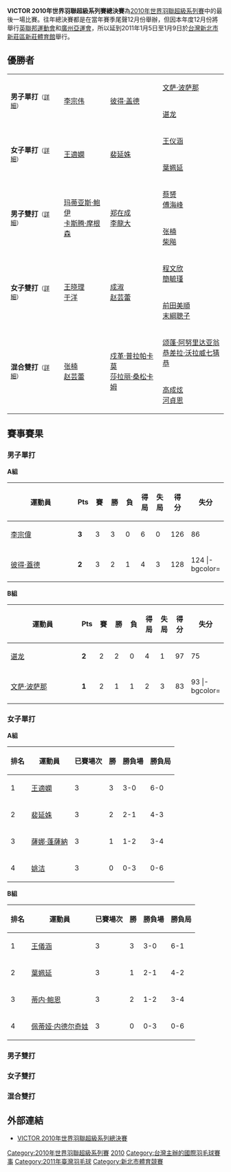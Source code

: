 {{noteTA|G1=Badminton}}
{{infobox badminton event
|name           =VICTOR 2010年世界羽聯超級系列賽總決賽
|dates          =2011年1月5日－2011年1月9日
|number_edition =第3屆
|prize_money    =500,000[[美金|美金]]
|location       ={{TWN}}[[新北市|新北市]][[新莊區|新莊區]]
|venue          =[[新莊體育館|新莊體育館]]
|previous       = 2009年世界羽聯超級系列賽總決賽
|next           = 2011年世界羽聯超級系列賽總決賽
}}
'''VICTOR 2010年世界羽聯超級系列賽總決賽'''為[[2010年世界羽聯超級系列賽|2010年世界羽聯超級系列賽]]中的最後一場比賽。往年總決賽都是在當年賽季尾聲12月份舉辦，但因本年度12月份將舉行[[2010年英聯邦運動會羽毛球比賽|英聯邦運動會]]和[[2010年亞洲運動會羽毛球比賽|廣州亞運會]]，所以延到2011年1月5日至1月9日於[[台灣|台灣]][[新北市|新北市]][[新莊區|新莊區]][[新莊體育館|新莊體育館]]舉行。

== 優勝者 ==
{| {{MedalistTable|type=項目}}
|-
|rowspan=2|'''男子單打'''<small>（[[#男子單打|詳細]]）</small>
|rowspan=2|{{flagicon|MAS}} [[李宗伟|李宗伟]]
|rowspan=2|{{flagicon|DEN}} [[彼得·盖德|彼得·盖德]]
|{{flagicon|THA}} [[文萨·波萨那|文萨·波萨那]]
|-
|{{flagicon|CHN}} [[谌龙|谌龙]]
|-
|rowspan=2|'''女子單打'''<small>（[[#女子單打|詳細]]）</small>
|rowspan=2|{{flagicon|CHN}} [[王適嫻|王適嫻]]
|rowspan=2|{{flagicon|KOR}} [[裴延姝|裴延姝]]
|{{flagicon|CHN}} [[王仪涵|王仪涵]]
|-
|{{flagicon|HKG}} [[葉姵延|葉姵延]]
|-
|rowspan=2|'''男子雙打'''<small>（[[#男子雙打|詳細]]）</small>
|rowspan=2|{{flagicon|DEN}} [[玛蒂亚斯·鲍伊|玛蒂亚斯·鲍伊]]<br/>{{flagicon|DEN}} [[卡斯腾·摩根森|卡斯腾·摩根森]]
|rowspan=2|{{flagicon|KOR}} [[郑在成|郑在成]]<br/>{{flagicon|KOR}} [[李龍大|李龍大]]
|{{flagicon|CHN}} [[蔡赟|蔡赟]] <br/>{{flagicon|CHN}} [[傅海峰|傅海峰]]
|-
|{{flagicon|CHN}} [[张楠_(羽毛球运动员)|张楠]] <br/>{{flagicon|CHN}} [[柴飚|柴飚]]
|-
|rowspan=2|'''女子雙打'''<small>（[[#女子雙打|詳細]]）</small>
|rowspan=2|{{flagicon|CHN}} [[王晓理|王晓理]]<br/>{{flagicon|CHN}} [[于洋_(羽毛球运动员)|于洋]]
|rowspan=2|{{flagicon|CHN}} [[成淑|成淑]]<br/>{{flagicon|CHN}} [[赵芸蕾|赵芸蕾]]
|{{flagicon|TPE}} [[程文欣|程文欣]]<br/>{{flagicon|TPE}} [[簡毓瑾|簡毓瑾]]
|-
|{{flagicon|JPN}} [[前田美順|前田美順]]<br/>{{flagicon|JPN}} [[末綱聰子|末綱聰子]]
|-
|rowspan=2|'''混合雙打'''<small>（[[#混合雙打|詳細]]）</small>
|rowspan=2|{{flagicon|CHN}} [[张楠_(羽毛球运动员)|张楠]]<br/>{{flagicon|CHN}} [[赵芸蕾|赵芸蕾]]
|rowspan=2|{{flagicon|THA}} [[戍革·普拉帕卡莫|戍革·普拉帕卡莫]]<br />{{flagicon|THA}} [[莎拉丽·桑松卡姆|莎拉丽·桑松卡姆]]
|{{flagicon|THA}} [[颂蓬·阿努里达亚翁|颂蓬·阿努里达亚翁]]<br/>{{flagicon|THA}} [[恭差拉·沃拉威七猜恭|恭差拉·沃拉威七猜恭]]
|-
|{{flagicon|KOR}} [[高成炫|高成炫]]<br/>{{flagicon|KOR}} [[河貞恩|河貞恩]]
|}

== 賽事賽果 ==
=== 男子單打 ===
{{col-begin}}
{{col-2}}
'''A組'''
{| class=wikitable style="text-align:center"
!width=175|運動員
!width=20|Pts
!width=20|賽
!width=20|勝
!width=20|負
!width=20|得局
!width=20|失局
!width=20|得分
!width=20|失分
|-bgcolor=ccffcc
|style="text-align:left"|{{flagicon|MAS}} [[李宗偉|李宗偉]]||'''3'''||3||3||0||6||0||126||86
|-bgcolor=ccffcc
|style="text-align:left"|{{flagicon|DEN}} [[彼得·蓋德|彼得·蓋德]]||'''2'''||3||2||1||4||3||128||124
|-bgcolor=
|style="text-align:left"|{{flagicon|DEN}} [[简·奥·约根森|简·奥·约根森]]||'''1'''||3||1||2||3||4||121||135
|-bgcolor=
|style="text-align:left"|{{flagicon|VIE}} [[阮進明|阮進明]]||'''0'''||3||0||3||0||6||96||126
|}
{{col-2}}
'''B組'''
{| class=wikitable style="text-align:center"
!width=175|運動員
!width=20|Pts
!width=20|賽
!width=20|勝
!width=20|負
!width=20|得局
!width=20|失局
!width=20|得分
!width=20|失分
|-bgcolor=ccffcc
|style="text-align:left"|{{flagicon|CHN}} [[谌龙|谌龙]]||'''2'''||2||2||0||4||1||97||75
|-bgcolor=ccffcc
|style="text-align:left"|{{flagicon|THA}} [[文萨·波萨那|文萨·波萨那]]||'''1'''||2||1||1||2||3||83||93
|-bgcolor=
|style="text-align:left"|{{flagicon|CHN}} [[杜鹏宇|杜鹏宇]]||'''0'''||2||0||2||2||4||98||110
|-bgcolor=
|style="text-align:left"|{{flagicon|INA}} [[陶菲克·希达亚特|陶菲克]]||'''0'''||0||0||0||0||0||0||0
|}
{{col-end}}
{{4TeamBracket-Tennis3
| RD1=四強
| RD2=決賽

| team-width=175

| RD1-seed1=1
| RD1-team1='''{{flagicon|MAS}} [[李宗偉|李宗偉]]'''
| RD1-score1-1='''21'''
| RD1-score1-2='''21'''
| RD1-score1-3=
| RD1-seed2=3/4
| RD1-team2={{flagicon|THA}} [[文萨·波萨那|文萨·波萨那]]
| RD1-score2-1=17
| RD1-score2-2=18
| RD1-score2-3=


| RD1-seed3=3/4
| RD1-team3='''{{flagicon|DEN}} [[彼得·蓋德|彼得·蓋德]]'''
| RD1-score3-1='''21'''
| RD1-score3-2='''21'''
| RD1-score3-3=

| RD1-seed4=2
| RD1-team4={{flagicon|CHN}} [[諶龍|諶龍]]
| RD1-score4-1=19
| RD1-score4-2=18
| RD1-score4-3=


| RD2-seed1=1
| RD2-team1='''{{flagicon|MAS}} [[李宗偉|李宗偉]]'''
| RD2-score1-1='''21'''
| RD2-score1-2='''21'''
| RD2-score1-3=

| RD2-seed2=3/4
| RD2-team2={{flagicon|DEN}} [[彼得·蓋德|彼得·蓋德]]
| RD2-score2-1=9
| RD2-score2-2=14
| RD2-score2-3=
}}

=== 女子單打 ===
{{col-begin}}
{{col-2}}
'''A組'''
{| class=wikitable style="text-align:center"
!排名
!運動員
!已賽場次
!勝
!勝負場
!勝負局
|-
|1
|{{flagicon|CHN}} [[王適嫻|王適嫻]]
|3
|3
|3-0
|6-0
|-
|2
|{{flagicon|KOR}} [[裴延姝|裴延姝]] 
|3
|2
|2-1
|4-3
|-
|3
|{{flagicon|THA}} [[薩娜·蓬薩納|薩娜·蓬薩納]]
|3
|1
|1-2
|3-4
|-
|4
|{{flagicon|NED}} [[姚洁|姚洁]]
|3
|0
|0-3
|0-6
|}
{{col-2}}
'''B組'''
{| class=wikitable style="text-align:center"
!排名
!運動員
!已賽場次
!勝
!勝負場
!勝負局
|-
|1
|{{flagicon|CHN}} [[王儀涵|王儀涵]]
|3
|3
|3-0
|6-1
|-
|2
|{{flagicon|HKG}} [[葉姵延|葉姵延]] 
|3
|1
|2-1
|4-2
|-
|3
|{{flagicon|DEN}} [[蒂内·鲍恩|蒂内·鲍恩]]
|3
|2
|1-2
|3-4
|-
|4
|{{flagicon|BUL}} [[佩蒂娅·内德尔奇娃|佩蒂娅·内德尔奇娃]]
|3
|0
|0-3
|0-6
|}
{{col-end}}

{{4TeamBracket-Tennis3
| RD1=四強
| RD2=決賽

| team-width=175

| RD1-seed1=1
| RD1-team1='''{{flagicon|CHN}} [[王適嫻|王適嫻]]'''
| RD1-score1-1='''21'''
| RD1-score1-2='''21'''
| RD1-score1-3=
| RD1-seed2= 
| RD1-team2={{flagicon|HKG}} [[葉姵延|葉姵延]]
| RD1-score2-1=15
| RD1-score2-2=14
| RD1-score2-3=


| RD1-seed3=3/4
| RD1-team3='''{{flagicon|KOR}} [[裴延姝|裴延姝]]'''
| RD1-score3-1='''21'''
| RD1-score3-2=16
| RD1-score3-3='''21'''

| RD1-seed4=2
| RD1-team4={{flagicon|CHN}} [[王儀涵|王儀涵]]
| RD1-score4-1=18
| RD1-score4-2='''21'''
| RD1-score4-3=16


| RD2-seed1=1
| RD2-team1='''{{flagicon|CHN}} [[王適嫻|王適嫻]]'''
| RD2-score1-1='''21'''
| RD2-score1-2='''21'''
| RD2-score1-3=

| RD2-seed2=3/4
| RD2-team2={{flagicon|KOR}} [[裴延姝|裴延姝]]
| RD2-score2-1=13
| RD2-score2-2=15
| RD2-score2-3=
}}

=== 男子雙打 ===
{{4TeamBracket-Tennis3
| RD1=四強
| RD2=決賽

| team-width=175

| RD1-seed1= 
| RD1-team1={{flagicon|CHN}} [[蔡贇|蔡贇]]<br /> {{flagicon|CHN}} [[傅海峰|傅海峰]]
| RD1-score1-1=10
| RD1-score1-2='''21'''
| RD1-score1-3=19
| RD1-seed2=2
| RD1-team2='''{{flagicon|DEN}} [[卡斯腾·摩根森|卡斯腾·摩根森]]<br /> {{flagicon|DEN}} [[玛蒂亚斯·鲍伊|玛蒂亚斯·鲍伊]]'''
| RD1-score2-1='''21'''
| RD1-score2-2=18
| RD1-score2-3='''21'''

| RD1-seed3= 
| RD1-team3={{flagicon|CHN}} [[柴飚|柴飚]]<br /> {{flagicon|CHN}} [[張楠_(羽毛球運動員)|張楠]]
| RD1-score3-1=15
| RD1-score3-2=11
| RD1-score3-3=
| RD1-seed4=3/4
| RD1-team4='''{{flagicon|KOR}} [[李龍大|李龍大]]<br /> {{flagicon|KOR}} [[鄭在成|鄭在成]]'''
| RD1-score4-1='''21'''
| RD1-score4-2='''21'''
| RD1-score4-3=

| RD2-seed1=2
| RD2-team1='''{{flagicon|DEN}} [[卡斯腾·摩根森|卡斯腾·摩根森]]<br /> {{flagicon|DEN}} [[玛蒂亚斯·鲍伊|玛蒂亚斯·鲍伊]]'''
| RD2-score1-1='''21'''
| RD2-score1-2='''21'''
| RD2-score1-3=
| RD2-seed2=3/4
| RD2-team2={{flagicon|KOR}} [[李龍大|李龍大]]<br /> {{flagicon|KOR}} [[鄭在成|鄭在成]]
| RD2-score2-1=17
| RD2-score2-2=15
| RD2-score2-3=
}}

=== 女子雙打 ===
{{4TeamBracket-Tennis3
| RD1=四強
| RD2=決賽

| team-width=175

| RD1-seed1=1
| RD1-team1={{flagicon|TPE}} [[程文欣|程文欣]]<br /> {{flagicon|TPE}} [[簡毓瑾|簡毓瑾]]
| RD1-score1-1=20
| RD1-score1-2=19
| RD1-score1-3=
| RD1-seed2=2
| RD1-team2='''{{flagicon|CHN}} [[成淑|成淑]]<br /> {{flagicon|CHN}} [[趙芸蕾|趙芸蕾]]'''
| RD1-score2-1='''22'''
| RD1-score2-2='''21'''
| RD1-score2-3=

| RD1-seed3= 
| RD1-team3={{flagicon|JPN}} [[前田美順|前田美順]]<br /> {{flagicon|JPN}} [[末綱聰子|末綱聰子]]
| RD1-score3-1=16
| RD1-score3-2=16
| RD1-score3-3=
| RD1-seed4=3/4
| RD1-team4='''{{flagicon|CHN}} [[于洋_(羽毛球運動員)|于洋]]<br /> {{flagicon|CHN}} [[王曉理|王曉理]]'''
| RD1-score4-1='''21'''
| RD1-score4-2='''21'''
| RD1-score4-3=

| RD2-seed1=2
| RD2-team1={{flagicon|CHN}} [[成淑|成淑]]<br /> {{flagicon|CHN}} [[趙芸蕾|趙芸蕾]]
| RD2-score1-1=7
| RD2-score1-2=17
| RD2-score1-3=
| RD2-seed2=3/4
| RD2-team2='''{{flagicon|CHN}} [[于洋_(羽毛球運動員)|于洋]]<br /> {{flagicon|CHN}} [[王曉理|王曉理]]'''
| RD2-score2-1='''21'''
| RD2-score2-2='''21'''
| RD2-score2-3=
}}

=== 混合雙打 ===
{{4TeamBracket-Tennis3
| RD1=四強
| RD2=決賽

| team-width=175

| RD1-seed1= 
| RD1-team1={{flagicon|THA}} [[颂蓬·阿努里达亚翁|颂蓬·阿努里达亚翁]]<br /> {{flagicon|THA}} [[恭差拉·沃拉威七猜恭|恭差拉·沃拉威七猜恭]]
| RD1-score1-1=13
| RD1-score1-2=16
| RD1-score1-3=
| RD1-seed2=2
| RD1-team2='''{{flagicon|THA}} [[戍革·普拉帕卡莫|戍革·普拉帕卡莫]]<br /> {{flagicon|THA}} [[莎拉丽·桑松卡姆|莎拉丽·桑松卡姆]]'''
| RD1-score2-1='''22'''
| RD1-score2-2='''21'''
| RD1-score2-3=

| RD1-seed3=3/4
| RD1-team3='''{{flagicon|CHN}} [[張楠_(羽毛球運動員)|張楠]]<br /> {{flagicon|CHN}} [[趙芸蕾|趙芸蕾]]'''
| RD1-score3-1='''21'''
| RD1-score3-2='''21'''
| RD1-score3-3=
| RD1-seed4= 
| RD1-team4={{flagicon|KOR}} [[高成炫|高成炫]]<br /> {{flagicon|KOR}} [[河貞恩|河貞恩]]
| RD1-score4-1=14
| RD1-score4-2=14
| RD1-score4-3=

| RD2-seed1=2
| RD2-team1={{flagicon|THA}} [[戍革·普拉帕卡莫|戍革·普拉帕卡莫]]<br /> {{flagicon|THA}} [[莎拉丽·桑松卡姆|莎拉丽·桑松卡姆]]
| RD2-score1-1=17
| RD2-score1-2=12
| RD2-score1-3=
| RD2-seed2=3/4
| RD2-team2='''{{flagicon|CHN}} [[張楠_(羽毛球運動員)|張楠]]<br /> {{flagicon|CHN}} [[趙芸蕾|趙芸蕾]]'''
| RD2-score2-1='''21'''
| RD2-score2-2='''21'''
| RD2-score2-3=
}}

== 外部連結 ==
*[http://www.victorsport.com.tw/campaign/2010ssf/01page.php VICTOR 2010年世界羽聯超級系列總決賽]{{Wayback|url=http://www.victorsport.com.tw/campaign/2010ssf/01page.php |date=20110310085710 }}

{{2010年世界羽聯超級系列賽}}

[[Category:2010年世界羽聯超級系列賽|Category:2010年世界羽聯超級系列賽]]
[[Category:世界羽聯超級系列賽總決賽|2010]]
[[Category:台灣主辦的國際羽毛球賽事|Category:台灣主辦的國際羽毛球賽事]]
[[Category:2011年臺灣羽毛球|Category:2011年臺灣羽毛球]]
[[Category:新北市體育競賽|Category:新北市體育競賽]]